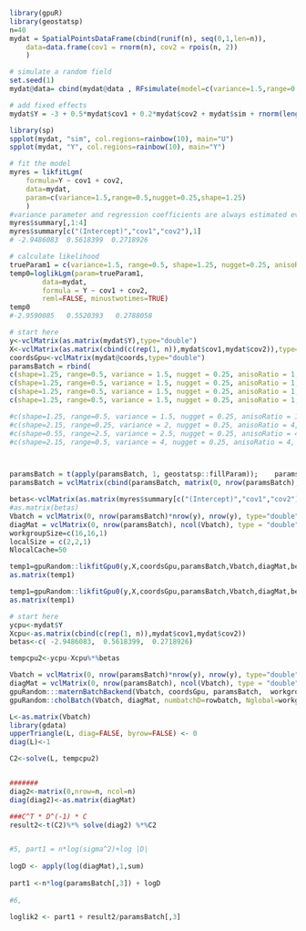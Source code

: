 <!--
%\VignetteEngine{knitr::knitr}
%\VignetteIndexEntry{loglikelihood_lgm}
-->


```r
library(gpuR)
library(geostatsp)
n=40
mydat = SpatialPointsDataFrame(cbind(runif(n), seq(0,1,len=n)), 
	data=data.frame(cov1 = rnorm(n), cov2 = rpois(n, 2))
	)

# simulate a random field
set.seed(1)
mydat@data= cbind(mydat@data , RFsimulate(model=c(variance=1.5,range=0.5,nugget=0.25,shape=1.25,anisoRatio = 1, anisoAngleRadins=0),x=mydat)@data)

# add fixed effects
mydat$Y = -3 + 0.5*mydat$cov1 + 0.2*mydat$cov2 + mydat$sim + rnorm(length(mydat), 0, sd=sqrt(0.25))

library(sp)
spplot(mydat, "sim", col.regions=rainbow(10), main="U")
spplot(mydat, "Y", col.regions=rainbow(10), main="Y")

# fit the model
myres = likfitLgm(
	formula=Y ~ cov1 + cov2, 
	data=mydat, 
	param=c(variance=1.5,range=0.5,nugget=0.25,shape=1.25)
	)
#variance parameter and regression coefficients are always estimated even if not listed.
myres$summary[,1:4]
myres$summary[c("(Intercept)","cov1","cov2"),1] 
# -2.9486083  0.5618399  0.2718926

# calculate likelihood
trueParam1 = c(variance=1.5, range=0.5, shape=1.25, nugget=0.25, anisoRatio = 1, anisoAngleRadins=0)
temp0=loglikLgm(param=trueParam1, 
		data=mydat, 
		formula = Y ~ cov1 + cov2,
		reml=FALSE, minustwotimes=TRUE)
temp0
#-2.9590085   0.5520393   0.2788058 
```


```r
# start here
y<-vclMatrix(as.matrix(mydat$Y),type="double")
X<-vclMatrix(as.matrix(cbind(c(rep(1, n)),mydat$cov1,mydat$cov2)),type="double")
coordsGpu<-vclMatrix(mydat@coords,type="double")
paramsBatch = rbind(
c(shape=1.25, range=0.5, variance = 1.5, nugget = 0.25, anisoRatio = 1, anisoAngleRadians = 0),
c(shape=1.25, range=0.5, variance = 1.5, nugget = 0.25, anisoRatio = 1, anisoAngleRadians = 0),
c(shape=1.25, range=0.5, variance = 1.5, nugget = 0.25, anisoRatio = 1, anisoAngleRadians = 0),
c(shape=1.25, range=0.5, variance = 1.5, nugget = 0.25, anisoRatio = 1, anisoAngleRadians = 0))

#c(shape=1.25, range=0.5, variance = 1.5, nugget = 0.25, anisoRatio = 1, anisoAngleRadians = 0),
#c(shape=2.15, range=0.25, variance = 2, nugget = 0.25, anisoRatio = 4, anisoAngleRadians = pi/7),
#c(shape=0.55, range=2.5, variance = 2.5, nugget = 0.25, anisoRatio = 4,  anisoAngleRadians = pi/7),
#c(shape=2.15, range=0.5, variance = 4, nugget = 0.25, anisoRatio = 4, anisoAngleRadians = -pi/7))



paramsBatch = t(apply(paramsBatch, 1, geostatsp::fillParam));    paramsBatch
paramsBatch = vclMatrix(cbind(paramsBatch, matrix(0, nrow(paramsBatch), 22-ncol(paramsBatch))),type="double")

betas<-vclMatrix(as.matrix(myres$summary[c("(Intercept)","cov1","cov2"),1]),type="double")
#as.matrix(betas)
Vbatch = vclMatrix(0, nrow(paramsBatch)*nrow(y), nrow(y), type="double")
diagMat = vclMatrix(0, nrow(paramsBatch), ncol(Vbatch), type = "double")
workgroupSize=c(16,16,1)
localSize = c(2,2,1)
NlocalCache=50

temp1=gpuRandom::likfitGpu0(y,X,coordsGpu,paramsBatch,Vbatch,diagMat,betas,type="loglik",workgroupSize,localSize, NlocalCache)
as.matrix(temp1)

temp1=gpuRandom::likfitGpu0(y,X,coordsGpu,paramsBatch,Vbatch,diagMat,betas,type="profile",workgroupSize,localSize, NlocalCache)
as.matrix(temp1)
```







```r
# start here
ycpu<-mydat$Y
Xcpu<-as.matrix(cbind(c(rep(1, n)),mydat$cov1,mydat$cov2))
betas<-c( -2.9486083,  0.5618399,  0.2718926)

tempcpu2<-ycpu-Xcpu%*%betas

Vbatch = vclMatrix(0, nrow(paramsBatch)*nrow(y), nrow(y), type="double")
diagMat = vclMatrix(0, nrow(paramsBatch), ncol(Vbatch), type = "double")
gpuRandom:::maternBatchBackend(Vbatch, coordsGpu, paramsBatch,  workgroupSize, localSize)
gpuRandom::cholBatch(Vbatch, diagMat, numbatchD=rowbatch, Nglobal=workgroupSize, Nlocal=localSize, NlocalCache=NlocalCache)

L<-as.matrix(Vbatch)
library(gdata)
upperTriangle(L, diag=FALSE, byrow=FALSE) <- 0
diag(L)<-1

C2<-solve(L, tempcpu2)


#######
diag2<-matrix(0,nrow=n, ncol=n)
diag(diag2)<-as.matrix(diagMat)

###C^T * D^(-1) * C
result2<-t(C2)%*% solve(diag2) %*%C2


#5, part1 = n*log(sigma^2)+log |D|
   
logD <- apply(log(diagMat),1,sum)
    
part1 <-n*log(paramsBatch[,3]) + logD
    
#6,
  
loglik2 <- part1 + result2/paramsBatch[,3]








```
